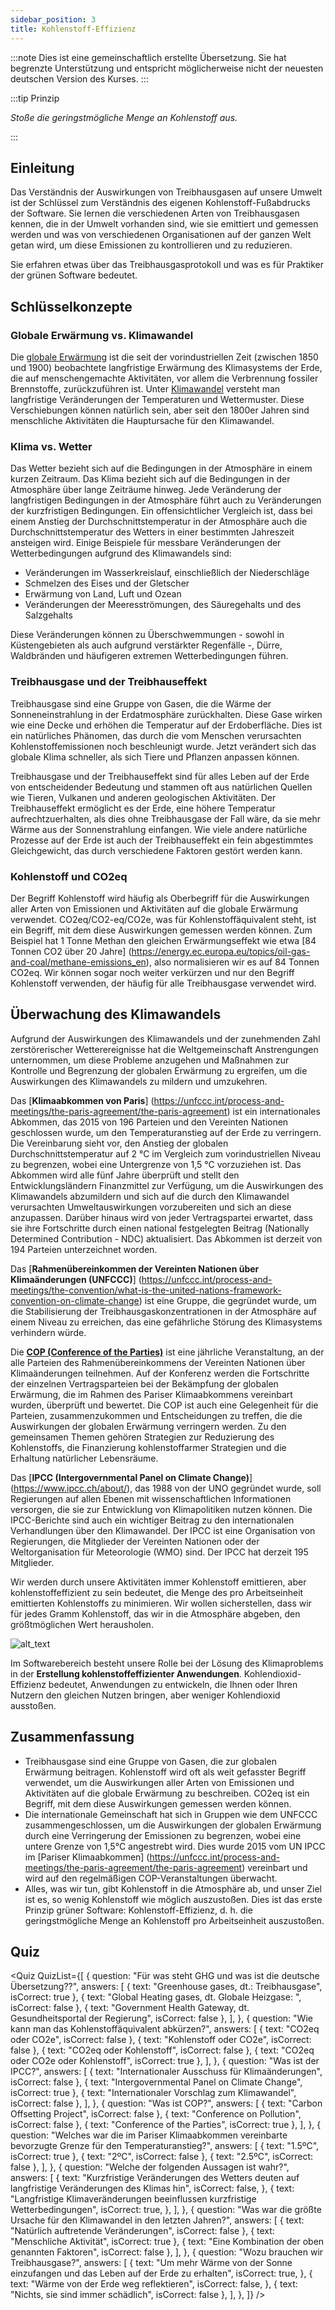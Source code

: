 ```yaml
---
sidebar_position: 3
title: Kohlenstoff-Effizienz
---
```



:::note
Dies ist eine gemeinschaftlich erstellte Übersetzung. Sie hat begrenzte Unterstützung und entspricht möglicherweise nicht der neuesten deutschen Version des Kurses.
:::

:::tip Prinzip

_Stoße die geringstmögliche Menge an Kohlenstoff aus._

:::

##  Einleitung

Das Verständnis der Auswirkungen von Treibhausgasen auf unsere Umwelt ist der Schlüssel zum Verständnis des eigenen Kohlenstoff-Fußabdrucks der Software. Sie lernen die verschiedenen Arten von Treibhausgasen kennen, die in der Umwelt vorhanden sind, wie sie emittiert und gemessen werden und was von verschiedenen Organisationen auf der ganzen Welt getan wird, um diese Emissionen zu kontrollieren und zu reduzieren.

Sie erfahren etwas über das Treibhausgasprotokoll und was es für Praktiker der grünen Software bedeutet.

## Schlüsselkonzepte

### Globale Erwärmung vs. Klimawandel

Die [globale Erwärmung](https://climate.nasa.gov/global-warming-vs-climate-change/) ist die seit der vorindustriellen Zeit (zwischen 1850 und 1900) beobachtete langfristige Erwärmung des Klimasystems der Erde, die auf menschengemachte Aktivitäten, vor allem die Verbrennung fossiler Brennstoffe, zurückzuführen ist. Unter [Klimawandel](https://climate.nasa.gov/global-warming-vs-climate-change/) versteht man langfristige Veränderungen der Temperaturen und Wettermuster. Diese Verschiebungen können natürlich sein, aber seit den 1800er Jahren sind menschliche Aktivitäten die Hauptursache für den Klimawandel.

### Klima vs. Wetter

Das Wetter bezieht sich auf die Bedingungen in der Atmosphäre in einem kurzen Zeitraum. Das Klima bezieht sich auf die Bedingungen in der Atmosphäre über lange Zeiträume hinweg. Jede Veränderung der langfristigen Bedingungen in der Atmosphäre führt auch zu Veränderungen der kurzfristigen Bedingungen. Ein offensichtlicher Vergleich ist, dass bei einem Anstieg der Durchschnittstemperatur in der Atmosphäre auch die Durchschnittstemperatur des Wetters in einer bestimmten Jahreszeit ansteigen wird. Einige Beispiele für messbare Veränderungen der Wetterbedingungen aufgrund des Klimawandels sind:

- Veränderungen im Wasserkreislauf, einschließlich der Niederschläge
- Schmelzen des Eises und der Gletscher
- Erwärmung von Land, Luft und Ozean
- Veränderungen der Meeresströmungen, des Säuregehalts und des Salzgehalts

Diese Veränderungen können zu Überschwemmungen - sowohl in Küstengebieten als auch aufgrund verstärkter Regenfälle -, Dürre, Waldbränden und häufigeren extremen Wetterbedingungen führen.

### Treibhausgase und der Treibhauseffekt

Treibhausgase sind eine Gruppe von Gasen, die die Wärme der Sonneneinstrahlung in der Erdatmosphäre zurückhalten. Diese Gase wirken wie eine Decke und erhöhen die Temperatur auf der Erdoberfläche. Dies ist ein natürliches Phänomen, das durch die vom Menschen verursachten Kohlenstoffemissionen noch beschleunigt wurde. Jetzt verändert sich das globale Klima schneller, als sich Tiere und Pflanzen anpassen können.

Treibhausgase und der Treibhauseffekt sind für alles Leben auf der Erde von entscheidender Bedeutung und stammen oft aus natürlichen Quellen wie Tieren, Vulkanen und anderen geologischen Aktivitäten. Der Treibhauseffekt ermöglicht es der Erde, eine höhere Temperatur aufrechtzuerhalten, als dies ohne Treibhausgase der Fall wäre, da sie mehr Wärme aus der Sonnenstrahlung einfangen. Wie viele andere natürliche Prozesse auf der Erde ist auch der Treibhauseffekt ein fein abgestimmtes Gleichgewicht, das durch verschiedene Faktoren gestört werden kann.

### Kohlenstoff und CO2eq

Der Begriff Kohlenstoff wird häufig als Oberbegriff für die Auswirkungen aller Arten von Emissionen und Aktivitäten auf die globale Erwärmung verwendet. CO2eq/CO2-eq/CO2e, was für Kohlenstoffäquivalent steht, ist ein Begriff, mit dem diese Auswirkungen gemessen werden können. Zum Beispiel hat 1 Tonne Methan den gleichen Erwärmungseffekt wie etwa [84 Tonnen CO2 über 20 Jahre] (https://energy.ec.europa.eu/topics/oil-gas-and-coal/methane-emissions_en), also normalisieren wir es auf 84 Tonnen CO2eq. Wir können sogar noch weiter verkürzen und nur den Begriff Kohlenstoff verwenden, der häufig für alle Treibhausgase verwendet wird.

## Überwachung des Klimawandels

Aufgrund der Auswirkungen des Klimawandels und der zunehmenden Zahl zerstörerischer Wetterereignisse hat die Weltgemeinschaft Anstrengungen unternommen, um diese Probleme anzugehen und Maßnahmen zur Kontrolle und Begrenzung der globalen Erwärmung zu ergreifen, um die Auswirkungen des Klimawandels zu mildern und umzukehren.

Das [**Klimaabkommen von Paris**] (https://unfccc.int/process-and-meetings/the-paris-agreement/the-paris-agreement) ist ein internationales Abkommen, das 2015 von 196 Parteien und den Vereinten Nationen geschlossen wurde, um den Temperaturanstieg auf der Erde zu verringern. Die Vereinbarung sieht vor, den Anstieg der globalen Durchschnittstemperatur auf 2 °C im Vergleich zum vorindustriellen Niveau zu begrenzen, wobei eine Untergrenze von 1,5 °C vorzuziehen ist. Das Abkommen wird alle fünf Jahre überprüft und stellt den Entwicklungsländern Finanzmittel zur Verfügung, um die Auswirkungen des Klimawandels abzumildern und sich auf die durch den Klimawandel verursachten Umweltauswirkungen vorzubereiten und sich an diese anzupassen. Darüber hinaus wird von jeder Vertragspartei erwartet, dass sie ihre Fortschritte durch einen national festgelegten Beitrag (Nationally Determined Contribution - NDC) aktualisiert. Das Abkommen ist derzeit von 194 Parteien unterzeichnet worden.

Das [**Rahmenübereinkommen der Vereinten Nationen über Klimaänderungen (UNFCCC)**] (https://unfccc.int/process-and-meetings/the-convention/what-is-the-united-nations-framework-convention-on-climate-change) ist eine Gruppe, die gegründet wurde, um die Stabilisierung der Treibhausgaskonzentrationen in der Atmosphäre auf einem Niveau zu erreichen, das eine gefährliche Störung des Klimasystems verhindern würde.

Die [**COP (Conference of the Parties)**](https://unfccc.int/process/bodies/supreme-bodies/conference-of-the-parties-cop) ist eine jährliche Veranstaltung, an der alle Parteien des Rahmenübereinkommens der Vereinten Nationen über Klimaänderungen teilnehmen. Auf der Konferenz werden die Fortschritte der einzelnen Vertragsparteien bei der Bekämpfung der globalen Erwärmung, die im Rahmen des Pariser Klimaabkommens vereinbart wurden, überprüft und bewertet. Die COP ist auch eine Gelegenheit für die Parteien, zusammenzukommen und Entscheidungen zu treffen, die die Auswirkungen der globalen Erwärmung verringern werden. Zu den gemeinsamen Themen gehören Strategien zur Reduzierung des Kohlenstoffs, die Finanzierung kohlenstoffarmer Strategien und die Erhaltung natürlicher Lebensräume.

Das [**IPCC (Intergovernmental Panel on Climate Change)**] (https://www.ipcc.ch/about/), das 1988 von der UNO gegründet wurde, soll Regierungen auf allen Ebenen mit wissenschaftlichen Informationen versorgen, die sie zur Entwicklung von Klimapolitiken nutzen können. Die IPCC-Berichte sind auch ein wichtiger Beitrag zu den internationalen Verhandlungen über den Klimawandel. Der IPCC ist eine Organisation von Regierungen, die Mitglieder der Vereinten Nationen oder der Weltorganisation für Meteorologie (WMO) sind. Der IPCC hat derzeit 195 Mitglieder.

Wir werden durch unsere Aktivitäten immer Kohlenstoff emittieren, aber kohlenstoffeffizient zu sein bedeutet, die Menge des pro Arbeitseinheit emittierten Kohlenstoffs zu minimieren. Wir wollen sicherstellen, dass wir für jedes Gramm Kohlenstoff, das wir in die Atmosphäre abgeben, den größtmöglichen Wert herausholen.

![alt_text](./images/02_monitoring_climate_change.png "image_tooltip")

Im Softwarebereich besteht unsere Rolle bei der Lösung des Klimaproblems in der **Erstellung kohlenstoffeffizienter Anwendungen**. Kohlendioxid-Effizienz bedeutet, Anwendungen zu entwickeln, die Ihnen oder Ihren Nutzern den gleichen Nutzen bringen, aber weniger Kohlendioxid ausstoßen.

## Zusammenfassung

- Treibhausgase sind eine Gruppe von Gasen, die zur globalen Erwärmung beitragen. Kohlenstoff wird oft als weit gefasster Begriff verwendet, um die Auswirkungen aller Arten von Emissionen und Aktivitäten auf die globale Erwärmung zu beschreiben. CO2eq ist ein Begriff, mit dem diese Auswirkungen gemessen werden können.
- Die internationale Gemeinschaft hat sich in Gruppen wie dem UNFCCC zusammengeschlossen, um die Auswirkungen der globalen Erwärmung durch eine Verringerung der Emissionen zu begrenzen, wobei eine untere Grenze von 1,5°C angestrebt wird. Dies wurde 2015 vom UN IPCC im [Pariser Klimaabkommen] (https://unfccc.int/process-and-meetings/the-paris-agreement/the-paris-agreement) vereinbart und wird auf den regelmäßigen COP-Veranstaltungen überwacht.
- Alles, was wir tun, gibt Kohlenstoff in die Atmosphäre ab, und unser Ziel ist es, so wenig Kohlenstoff wie möglich auszustoßen. Dies ist das erste Prinzip grüner Software: Kohlenstoff-Effizienz, d. h. die geringstmögliche Menge an Kohlenstoff pro Arbeitseinheit auszustoßen.

## Quiz

<Quiz
  QuizList={[
    {
      question: "Für was steht GHG und was ist die deutsche Übersetzung??",
      answers: [
        { text: "Greenhouse gases, dt.: Treibhausgase", isCorrect: true },
        { text: "Global Heating gases, dt. Globale Heizgase: ", isCorrect: false },
        { text: "Government Health Gateway, dt. Gesundheitsportal der Regierung", isCorrect: false },
      ],
    },
    {
      question: "Wie kann man das Kohlenstoffäquivalent abkürzen?",
      answers: [
        { text: "CO2eq oder CO2e", isCorrect: false },
        { text: "Kohlenstoff oder CO2e", isCorrect: false },
        { text: "CO2eq oder Kohlenstoff", isCorrect: false },
        { text: "CO2eq oder CO2e oder Kohlenstoff", isCorrect: true },
      ],
    },
    {
      question: "Was ist der IPCC?",
      answers: [
        { text: "Internationaler Ausschuss für Klimaänderungen", isCorrect: false },
        { text: "Intergovernmental Panel on Climate Change", isCorrect: true },
        { text: "Internationaler Vorschlag zum Klimawandel", isCorrect: false },
      ],
    },
    {
      question: "Was ist COP?",
      answers: [
        { text: "Carbon Offsetting Project", isCorrect: false },
        { text: "Conference on Pollution", isCorrect: false },
        { text: "Conference of the Parties", isCorrect: true },
      ],
    },
    {
      question:
        "Welches war die im Pariser Klimaabkommen vereinbarte bevorzugte Grenze für den Temperaturanstieg?",
      answers: [
        { text: "1.5ºC", isCorrect: true },
        { text: "2ºC", isCorrect: false },
        { text: "2.5ºC", isCorrect: false },
      ],
    },
    {
      question: "Welche der folgenden Aussagen ist wahr?",
      answers: [
        {
          text: "Kurzfristige Veränderungen des Wetters deuten auf langfristige Veränderungen des Klimas hin",
          isCorrect: false,
        },
        {
          text: "Langfristige Klimaveränderungen beeinflussen kurzfristige Wetterbedingungen",
          isCorrect: true,
        },
      ],
    },
    {
      question:
        "Was war die größte Ursache für den Klimawandel in den letzten Jahren?",
      answers: [
        { text: "Natürlich auftretende Veränderungen", isCorrect: false },
        { text: "Menschliche Aktivität", isCorrect: true },
        { text: "Eine Kombination der oben genannten Faktoren", isCorrect: false },
      ],
    },
    {
      question: "Wozu brauchen wir Treibhausgase?",
      answers: [
        {
          text: "Um mehr Wärme von der Sonne einzufangen und das Leben auf der Erde zu erhalten",
          isCorrect: true,
        },
        {
          text: "Wärme von der Erde weg reflektieren",
          isCorrect: false,
        },
        { text: "Nichts, sie sind immer schädlich", isCorrect: false },
      ],
    },
  ]}
/>
